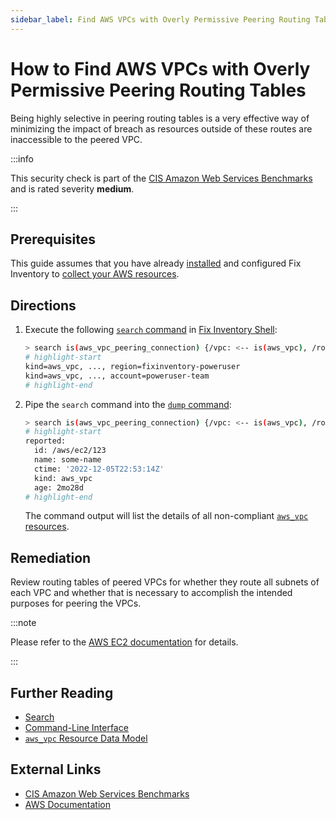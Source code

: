 ```yaml
---
sidebar_label: Find AWS VPCs with Overly Permissive Peering Routing Tables
---
```


# How to Find AWS VPCs with Overly Permissive Peering Routing Tables

Being highly selective in peering routing tables is a very effective way of minimizing the impact of breach as resources outside of these routes are inaccessible to the peered VPC.

:::info

This security check is part of the [CIS Amazon Web Services Benchmarks](https://cisecurity.org/benchmark/amazon_web_services) and is rated severity **medium**.

:::

## Prerequisites

This guide assumes that you have already [installed](../../../getting-started/install/index.mdx) and configured Fix Inventory to [collect your AWS resources](../../../how-to-guides/data-sources/collect-aws-resource-data.mdx).

## Directions

1. Execute the following [`search` command](../../../reference/cli/search.mdx) in [Fix Inventory Shell](../../../reference/components/shell.mdx):

   ```bash
   > search is(aws_vpc_peering_connection) {/vpc: <-- is(aws_vpc), /route_tables[]: <-- is(aws_vpc) --> is(aws_ec2_route_table)} | jq --no-rewrite 'if [.route_tables[]?.reported.route_table_routes[]? | select(.origin!="CreateRouteTable") | (.destination_cidr_block=="0.0.0.0/0") or (.destination_cidr_block==.reported.connection_accepter_vpc_info.cidr_block) or (.destination_cidr_block==.reported.connection_requester_vpc_info.cidr_block)] | any then [.vpc] else [] end' | flatten
   # highlight-start
   ​kind=aws_vpc, ..., region=fixinventory-poweruser
   ​kind=aws_vpc, ..., account=poweruser-team
   # highlight-end
   ```

2. Pipe the `search` command into the [`dump` command](../../../reference/cli/dump.mdx):

   ```bash
   > search is(aws_vpc_peering_connection) {/vpc: <-- is(aws_vpc), /route_tables[]: <-- is(aws_vpc) --> is(aws_ec2_route_table)} | jq --no-rewrite 'if [.route_tables[]?.reported.route_table_routes[]? | select(.origin!="CreateRouteTable") | (.destination_cidr_block=="0.0.0.0/0") or (.destination_cidr_block==.reported.connection_accepter_vpc_info.cidr_block) or (.destination_cidr_block==.reported.connection_requester_vpc_info.cidr_block)] | any then [.vpc] else [] end' | flatten | dump
   # highlight-start
   ​reported:
   ​  id: /aws/ec2/123
   ​  name: some-name
   ​  ctime: '2022-12-05T22:53:14Z'
   ​  kind: aws_vpc
   ​  age: 2mo28d
   # highlight-end
   ```

   The command output will list the details of all non-compliant [`aws_vpc` resources](../../../reference/unified-data-model/aws.mdx#aws_vpc).

## Remediation

Review routing tables of peered VPCs for whether they route all subnets of each VPC and whether that is necessary to accomplish the intended purposes for peering the VPCs.

:::note

Please refer to the [AWS EC2 documentation](https://docs.aws.amazon.com/vpc/latest/peering/peering-configurations-partial-access.html) for details.

:::

## Further Reading

- [Search](../../../reference/search/index.mdx)
- [Command-Line Interface](../../../reference/cli/index.mdx)
- [`aws_vpc` Resource Data Model](../../../reference/unified-data-model/aws.mdx#aws_vpc)

## External Links

- [CIS Amazon Web Services Benchmarks](https://cisecurity.org/benchmark/amazon_web_services)
- [AWS Documentation](https://docs.aws.amazon.com/vpc/latest/peering/peering-configurations-partial-access.html)
